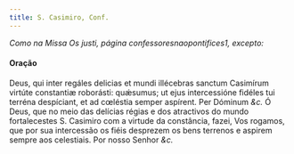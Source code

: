 ```yaml
---
title: S. Casimiro, Conf.
---
```


<em>Como na Missa Os justi, página confessoresnaopontifices1, excepto:</em>

#### Oração

<div class="grid grid-cols-2 gap-5">
  <span class="text-justify">
    Deus, qui inter regáles delicias et mundi illécebras sanctum Casimírum
    virtúte constantiæ roborásti: quǽsumus; ut ejus intercessióne fidéles tui
    terréna despíciant, et ad cœléstia semper aspírent. Per Dóminum <em>&c.</em>
  </span>
  <span class="text-justify">
    Ó Deus, que no meio das delícias régias e dos atractivos do mundo
    fortalecestes S. Casimiro com a virtude da constância, fazei, Vos rogamos,
    que por sua intercessão os fiéis desprezem os bens terrenos e aspirem sempre
    aos celestiais. Por nosso Senhor <em>&c.</em>
  </span>
</div>
